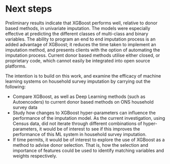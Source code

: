 # Next steps

Preliminary results indicate that XGBoost performs well, relative to donor based methods, in univariate imputation. The models were especially effective at predicting the different classes of multi-class and binary variables. The ability to program an end to end imputation process is an added advantage of XGBoost; it reduces the time taken to implement an imputation method, and presents clients with the option of automating the imputation process. Current donor based methods utilise either closed, or proprietary code, which cannot easily be integrated into open source platforms.  

The intention is to build on this work, and examine the efficacy of machine learning systems on household survey imputation by carrying out the following:  

- Compare XGBoost, as well as Deep Learning methods (such as Autoencoders) to current donor based methods on ONS household survey data  
- Study how changes to XGBoost hyper-parameters can influence the performance of the imputation model. As the current investigation, using Census data, did not iterate through different combinations of hyper-parameters, it would be of interest to see if this improves the performance of this ML system in household survey imputation.  
- If time permits, it would be of interest to explore the use of XGBoost as a method to advise donor selection. That is, how the selection and importance of features could be used to identify matching variables and weights respectively.


